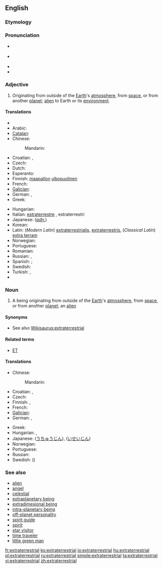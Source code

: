 ==English==
{{wikipedia}}

===Etymology===
{{prefix|extra|terrestrial}}

===Pronunciation===
* {{a|Canada}} {{IPA|/ˌɛkstrətɚˈɛstriəl/}}
* {{a|UK}} {{IPA|/ˌɛk.stɹə.təˈɹɛst.ɹi.əl/}}
* {{audio|en-ca-synth-extraterrestrial.ogg|CA synth}}
* {{hyphenation|extra|terrestrial}}

===Adjective===
{{en-adj}}

# Originating from outside of the [[Earth]]'s [[atmosphere]], from [[space]], or from another [[planet]]; [[alien]] to Earth or its [[environment]].

====Translations====
{{trans-top|originating from outside of the Earth}}
* {{trreq|af}}
* Arabic: {{t|ar|قائم خارج الأرض|tr=qaa’im khaarij al-’arD|alt=قائِمٌ خارِجَ الأرْض|sc=Arab}}
* [[Catalan]]: {{t-|ca|extraterrestre}}
* Chinese:
*: Mandarin: {{t-|cmn|地球外|alt=地球外的|tr=dìqiúwài de|sc=Hani}}
* Croatian: {{t|hr|vanzemaljski}},  {{t|hr|izvanzemaljski}}
* Czech: {{t-|cs|mimozemský|m}}
* Dutch: {{t-|nl|buitenaards}}
* Esperanto: {{t|eo|ekstertera}}
* Finnish: [[maapallo]]n [[ulkopuolinen]]
* French: {{t+|fr|extraterrestre}}
* [[Galician]]: {{t|gl|extraterrestre}}
* German: {{t+|de|außerirdisch}}, {{t+|de|extraterrestrisch}}
* Greek: {{t+|el|εξωγήινος|m|tr=exogíinos}}
{{trans-mid}}
* Hungarian: {{t+|hu|földönkívüli}}
* Italian: [[estraterrestre]] {{s}}, estraterrestri {{p}}
* Japanese: (''[[adnominal|adn.]]'') {{t|ja|地球外|tr=ちきゅうがい, chikyūgai|sc=Jpan}}
* Korean: {{t|ko|지구밖|tr=jigubakk|sc=Kore}}
* Latin: (''Modern Latin'') [[extraterrestrialis]], [[extraterrestris]], (''Classical Latin'') [[extra terram]]
* Norwegian: {{t-|no|utenomjordisk}}
* Portuguese: {{t-|pt|extraterrestre}}
* Romanian: {{t|ro|extraterestru}}
* Russian: {{t|ru|инопланетный|tr=inoplanétnyj}}, {{t|ru|внеземной|tr=vnezemnój}}
* Spanish: {{t+|es|extraterrestre}}; {{t+|es|alienígena}}
* Swedish: {{t+|sv|utomjordisk}}
* Turkish: {{t+|tr|uzaylı}},  {{t|tr|dünya dışı}}
* {{trreq|vi}}
{{trans-bottom}}

===Noun===
{{en-noun}}

# A being originating from outside of the [[Earth]]'s [[atmosphere]], from [[space]], or from another [[planet]]; an [[alien]]

====Synonyms====
* See also [[Wikisaurus:extraterrestrial]]

====Related terms====
* [[ET]]

====Translations====
{{trans-top|a being originating from outside of the Earth}}
* Chinese:
*: Mandarin: {{t|cmn|外星人|tr=wàixīngrén|sc=Hani}}
* Croatian: {{t|hr|vanzemaljac|m}},  {{t|hr|izvanzemaljac|m}}
* Czech: {{t+|cs|mimozemšťan|m}}
* Finnish: {{t+|fi|avaruusolento}}, {{t|fi|avaruusolio}}
* French: {{t+|fr|extraterrestre|m|f}}
* [[Galician]]: {{t|gl|extraterrestre|m}}
* German: {{t|de|Außerirdischer|m}}, {{t-|de|Außerirdische|f}}
{{trans-mid}}
* Greek: {{t+|el|εξωγήινος|m|tr=exogíinos}}
* Hungarian: {{t+|hu|földönkívüli}}, {{t-|hu|űrlény}}
* Japanese: {{t-|ja|宇宙人|tr=uchūjin}} ([[うちゅうじん]]), {{t-|ja|異星人|tr=iseijin}} ([[いせいじん]])
* Norwegian: {{t-|no|utenomjordisk skapning|m}}
* Portuguese: {{t-|pt|extraterrestre|m|f}}
* Russian: {{t|ru|инопланетянин|m|tr=inoplanetjánin}}
* Swedish: {{t|sv|utomjording|n}} ({{t|sv|utomjordling}})
{{trans-bottom}}

===See also===
* [[alien]]
* [[angel]]
* [[celestial]]
* [[extraplanetary being]]
* [[extradimesional being]]
* [[intra-planetary being]]
* [[off-planet personality]]
* [[spirit guide]]
* [[spirit]]
* [[star visitor]]
* [[time traveler]]
* [[little green man]]

[[fr:extraterrestrial]]
[[ko:extraterrestrial]]
[[io:extraterrestrial]]
[[hu:extraterrestrial]]
[[pl:extraterrestrial]]
[[ru:extraterrestrial]]
[[simple:extraterrestrial]]
[[ta:extraterrestrial]]
[[vi:extraterrestrial]]
[[zh:extraterrestrial]]